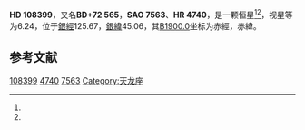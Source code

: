 {{Starbox begin
| name = HD 108399
}}
{{Starbox observe
| epoch = [[J2000.0|J2000.0]]
| constell = {{星座名待查}}<ref name=SIMBAD>{{cite web
 | url=http://simbad.u-strasbg.fr/simbad/sim-id?Ident=HR+4740
 | title=Pulsating variable Star
 | publisher=Centre de Données astronomiques de Strasbourg
 | work=SIMBAD
 | accessdate=2012-07-13
 | archive-date=2016-03-17
 | archive-url=https://web.archive.org/web/20160317064930/http://simbad.u-strasbg.fr/simbad/sim-id?Ident=HR+4740
 | dead-url=no
 }}</ref><ref name=DATA>{{cite web
 | url=http://vizier.u-strasbg.fr/viz-bin/VizieR-5?-out.add=.&-source=5050&-corr=PK=HR&-out.max=9999&HR=4740
 | title=VizieR Detailed Page
 | accessdate=2012-07-13
 | archive-date=2016-03-04
 | archive-url=https://web.archive.org/web/20160304201203/http://vizier.u-strasbg.fr/viz-bin/VizieR-5?-out.add=.&-source=5050&-corr=PK=HR&-out.max=9999&HR=4740
 | dead-url=no
 }}</ref>
| 星官 = 
| ra = {{RA|12|26|24.2}}<ref name=SIMBAD /><ref name=DATA />
| dec = {{DEC|+71|55|47}}<ref name=SIMBAD /><ref name=DATA />
| appmag_v = 6.24<ref name=SIMBAD /><ref name=DATA />
}}
{{Starbox character
| class = gG8<ref name=SIMBAD /><ref name=DATA />
| b-v = 1.06<ref name=SIMBAD /><ref name=DATA />
| u-b = 0.85<ref name=SIMBAD /><ref name=DATA />
| r-i = <ref name=SIMBAD /><ref name=DATA />
| variable = 
}}
{{Starbox astrometry
| radial_v = 0.85
| prop_mo_ra = 6
| parallax = 0.005
| p_error = 
}}
{{Starbox catalog
| names =BD+72 565，[[SAO星表|SAO]] 7563，[[HD星表|HD]] 108399，[[HR星表|HR]] 4740}}
{{Starbox reference |Simbad=HR+4740}}
{{Starbox end}}

'''HD 108399'''，又名'''BD+72 565'''，'''SAO 7563'''、'''HR 4740'''，是一颗恒星<ref name=SIMBAD /><ref name=DATA />，视星等为6.24，位于[[銀道座標系|銀經]]125.67，[[銀道座標系|銀緯]]45.06，其[[B1900.0|B1900.0]]坐标为赤經{{RA|12|22|3.6}}，赤緯{{DEC|+72|45.06|3}}。

== 参考文献 ==
{{reflist}}

{{star-stub}}

[[Category:HD和HDE天體|108399]]
[[Category:HR天體|4740]]
[[Category:SAO天體|7563]]
[[Category:天龙座|Category:天龙座]]